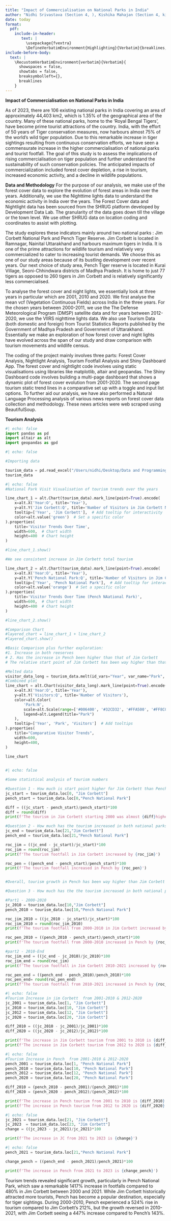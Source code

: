 ```yaml
---
title: "Impact of Commercialisation on National Parks in India"
author: "Nidhi Srivastava (Section 4, ), Kishika Mahajan (Section 4, kishikamahajan)"
date: today
format: 
  pdf:
    include-in-header: 
       text: |
         \usepackage{fvextra}
         \DefineVerbatimEnvironment{Highlighting}{Verbatim}{breaklines,commandchars=\\\{\}}
include-before-body:
  text: |
    \RecustomVerbatimEnvironment{verbatim}{Verbatim}{
      showspaces = false,
      showtabs = false,
      breaksymbolleft={},
      breaklines
    }
---
```


**Impact of Commercialisation on National Parks in India**

As of 2023, there are 106 existing national parks in India covering an area of approximately 44,403 km2, which is 1.35% of the geographical area of the country. Many of these national parks, home to the ‘Royal Bengal Tigers’, have become prime tourist attractions of the country. India, with the effort of 50 years of Tiger conservation measures, now harbours almost 75% of the world's wild tiger population. Due to this remarkable increase in tiger sightings resulting from continuous conservation efforts, we have seen a commensurate increase in the higher commercialisation of national parks and tourist footfall. The goal of this study is to assess the implications of rising commercialisation on tiger population and further understand the sustainability of such conservation policies. The anticipated impacts of commercialization included forest cover depletion, a rise in tourism, increased economic activity, and a decline in wildlife populations.

**Data and Methodology**
For the purpose of our analysis, we make use of the forest cover data to explore the evolution of  forest areas in India over the years. Additionally, we use the Nighttime lights data to understand the economic activity in India over the years. The Forest Cover data and Nightlight data has been sourced from the SHRUG platform developed by Development Data Lab. The granularity of the data goes down till the village or the town level. We use other SHRUG data on location coding and coordinates to assist with plotting. 

The study explores these indicators mainly around two national parks : Jim Corbett National Park and Pench Tiger Reserve. Jim Corbett is located in Ramnagar, Nainital Uttarakhand and harbours maximum tigers in India. It is one of the prime attractions for wildlife tourism and relatively very commercialized to cater to increasing tourist demands. We choose this as one of our study areas because of its bustling development over recent years. Our next choice of study area, Pench Tiger reserve is located in Kurai Village, Seoni-Chhindwara districts of Madhya Pradesh. It is home to just 77 tigers as opposed to 260 tigers in Jim Corbett and is relatively significantly less commercialised. 

To analyse the forest cover and night lights, we essentially look at three years in particular which are 2001, 2010 and 2020. We first analyse the mean vcf (Vegetation Continuous Fields) across India in the three years. For the chosen years between 2000-2011, we use the The Defense Meteorological Program (DMSP) satellite data and for years between 2012-2020, we use the VIIRS nighttime lights data. We also use Tourism Data (both domestic and foreign) from Tourist Statistics Reports published by the Government of Madhya Pradesh and Government of Uttarakhand.
Essentially we make an exploration of how forest cover and night lights have evolved across the span of our study and draw comparison with tourism movements and wildlife census.

The coding of the project mainly involves three parts: Forest Cover Analysis, Nightlight Analysis, Tourism Footfall Analysis and Shiny Dashboard App. The forest cover and nightlight code involves using static visualisations using libraries like matplotlib, altair and geopandas. The Shiny Dashboard code involves building a multi-page dashboard that shows a dynamic plot of forest cover evolution from 2001-2020. The second page tourism static trend lines in a comparative set up with a toggle and input list options. To further aid our analysis, we have also performed a Natural Language Processing analysis of various news reports on forest cover data collection and methodology. These news articles were web scraped using BeautifulSoup.


**Tourism Analysis**

```python
#| echo: false
import pandas as pd
import altair as alt
import geopandas as gpd
```

```python
#| echo: false

#Importing data

tourism_data = pd.read_excel("/Users/nidhi/Desktop/Data and Programming Python 2/Final Project/National Park Visit Data.xlsx")
tourism_data

```


```python
#| echo: false
#National Park Visit Visualisation of tourism trends over the years

line_chart_1 = alt.Chart(tourism_data).mark_line(point=True).encode(
    x=alt.X('Year:O', title='Year'),
    y=alt.Y('Jim Corbett:Q', title='Number of Visitors in Jim Corbett National Park'),
    tooltip=['Year', 'Jim Corbett'],  # Add tooltip for interactivity
    color=alt.value('green')  # Set a specific color
).properties(
    title='Visitor Trends Over Time',
    width=600,  # Chart width
    height=400  # Chart height
)

#line_chart_1.show()

#We see consistent increase in Jim Corbett total tourism

line_chart_2 = alt.Chart(tourism_data).mark_line(point=True).encode(
    x=alt.X('Year:O', title='Year'),
    y=alt.Y('Pench National Park:Q', title='Number of Visitors in Jim Corbett National Park'),
    tooltip=['Year', 'Pench National Park'],  # Add tooltip for interactivity
    color=alt.value('orange')  # Set a specific color
).properties(
    title='Visitor Trends Over Time (Pench NAational Park)',
    width=600,  # Chart width
    height=400  # Chart height
)

#line_chart_2.show()

#Comparison Chart
#layered_chart = line_chart_1 + line_chart_2
#layered_chart.show()

#Basic Comparison plus further exploration:
#1. Increase in both reeserves
# 2. Has the increase in Pench been higher than that of Jim Corbett
# The relative start point of Jim Corbett has been way higher than that of Pench

#Melted data
visitor_data_long = tourism_data.melt(id_vars="Year", var_name="Park", value_name="Visitors")
#Combined plot
line_chart = alt.Chart(visitor_data_long).mark_line(point=True).encode(
    x=alt.X('Year:O', title='Year'),
    y=alt.Y('Visitors:Q', title='Number of Visitors'),
    color=alt.Color(
        'Park:N',
        scale=alt.Scale(range=['#006400', '#32CD32', '#FFA500', '#FF8C00']),  # Shades of green and orange
        legend=alt.Legend(title="Park")
    ),
    tooltip=['Year', 'Park', 'Visitors']  # Add tooltips
).properties(
    title="Comparative Visitor Trends",
    width=600,
    height=400,
)

line_chart
            
```


```python
#| echo: false

#Some statistical analysis of tourism numbers 

#Question 1 - How much is start point higher for Jim Corbett than Pench
jc_start = tourism_data.loc[0, "Jim Corbett"]
pench_start = tourism_data.loc[0,"Pench National Park"]

diff = ((jc_start - pench_start)/pench_start)*100
diff = round(diff)
print(f'The tourism in Jim Corbett starting 2000 was almost {diff}higher than Pench')

#Question 2 - How much has the tourism increased in both national parks over the years through out the study
jc_end = tourism_data.loc[21,"Jim Corbett"]
pench_end = tourism_data.loc[21,"Pench National Park"]

roc_jim = ((jc_end - jc_start)/jc_start)*100
roc_jim = round(roc_jim)
print(f'The tourism footfall in Jim Corbett increased by {roc_jim}')

roc_pen = ((pench_end - pench_start)/pench_start)*100
print(f'The tourism footfall increased in Pench by {roc_pen}')


#Overall, tourism growth in Pench has been way higher than Jim Corbett despite Jim Corbett harbouring higher number of tigers.

#Question 3 - How much has the the tourism increased in both national parks from 2000-2010

#Part1 - 2000-2010
jc_2010 = tourism_data.loc[10,"Jim Corbett"]
pench_2010 = tourism_data.loc[10,"Pench National Park"]

roc_jim_2010 = ((jc_2010 - jc_start)/jc_start)*100
roc_jim_2010 = round(roc_jim_2010)
print(f'The tourism footfall from 2000-2010 in Jim Corbett increased by {roc_jim_2010}')

roc_pen_2010 = ((pench_2010 - pench_start)/pench_start)*100
print(f'The tourism footfall from 2000-2010 increased in Pench by {roc_pen_2010}')

#part2 - 2010-End
roc_jim_end = ((jc_end - jc_2010)/jc_2010)*100
roc_jim_end = round(roc_jim)
print(f'The tourism footfall in Jim Corbett 2010-2021 increased by {roc_jim_end}')

roc_pen_end = ((pench_end - pench_2010)/pench_2010)*100
roc_pen_end= round(roc_pen_end)
print(f'The tourism footfall from 2010-2021 increased in Pench by {roc_pen_end}')


```

```python
#| echo: false
#Tourism Increase in jim Corbett  from 2001-2010 & 2012-2020
jc_2001 = tourism_data.loc[1, "Jim Corbett"]
jc_2010 = tourism_data.loc[10, "Jim Corbett"]
jc_2012 = tourism_data.loc[12, "Jim Corbett"]
jc_2020 = tourism_data.loc[20, "Jim Corbett"]

diff_2010 = ((jc_2010 - jc_2001)/jc_2001)*100
diff_2020 = ((jc_2020 - jc_2012)/jc_2012)*100

print(f'The increase in Jim Corbett tourism from 2001 to 2010 is {diff_2010}')
print(f'The increase in Jim Corbett tourism from 2012 to 2020 is {diff_2020}')

```

```python
#| echo: false
#Tourism Increase in Pench  from 2001-2010 & 2012-2020
pench_2001 = tourism_data.loc[1, "Pench National Park"]
pench_2010 = tourism_data.loc[10, "Pench National Park"]
pench_2012 = tourism_data.loc[12, "Pench National Park"]
pench_2020 = tourism_data.loc[20, "Pench National Park"]

diff_2010 = (pench_2010 - pench_2001)/(pench_2001)*100
diff_2020 = (pench_2020 - pench_2012)/(pench_2012)*100

print(f'The increase in Pench tourism from 2001 to 2010 is {diff_2010}')
print(f'The increase in Pench tourism from 2012 to 2020 is {diff_2020}')


```


```python
#| echo: false
jc_2021 = tourism_data.loc[21, "Jim Corbett"]
jc_2023  = tourism_data.loc[23, "Jim Corbett"]
change = ((jc_2023 - jc_2021)/jc_2021)*100

print(f'The increase in JC from 2021 to 2023 is {change}')
```

```python
#| echo: false
pench_2021 = tourism_data.loc[21,"Pench National Park"]

change_pench = ((pench_end - pench_2021)/pench_2021)*100

print(f'The increase in Pench from 2021 to 2023 is {change_pench}')
```


Tourism trends revealed significant growth, particularly in Pench National Park, which saw a remarkable 1417% increase in footfalls compared to 480% in Jim Corbett between 2000 and 2021. While Jim Corbett historically attracted more tourists, Pench has become a popular destination, especially for tiger sightings. During 2000-2010, Pench experienced a 524% rise in tourism compared to Jim Corbett’s 212%, but the growth reversed in 2010-2021, with Jim Corbett seeing a 447% increase compared to Pench’s 143%.





